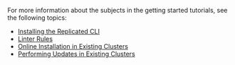 For more information about the subjects in the getting started tutorials, see the following topics:

* [Installing the Replicated CLI](/reference/replicated-cli-installing)
* [Linter Rules](/reference/linter)
* [Online Installation in Existing Clusters](/enterprise/installing-existing-cluster)
* [Performing Updates in Existing Clusters](/enterprise/updating-app-manager)
